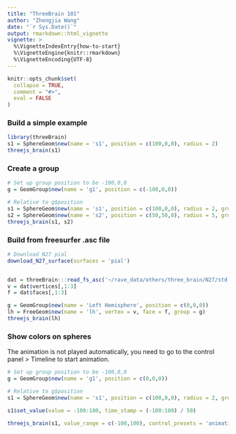 ```yaml
---
title: "ThreeBrain 101"
author: "Zhengjia Wang"
date: "`r Sys.Date()`"
output: rmarkdown::html_vignette
vignette: >
  %\VignetteIndexEntry{how-to-start}
  %\VignetteEngine{knitr::rmarkdown}
  %\VignetteEncoding{UTF-8}
---
```


```r
knitr::opts_chunk$set(
  collapse = TRUE,
  comment = "#>",
  eval = FALSE
)
```


### Build a simple example

```r
library(threeBrain)
s1 = SphereGeom$new(name = 's1', position = c(100,0,0), radius = 2)
threejs_brain(s1)
```

### Create a group

```r
# Set up group position to be -100,0,0
g = GeomGroup$new(name = 'g1', position = c(-100,0,0))

# Relative to g$position
s1 = SphereGeom$new(name = 's1', position = c(100,0,0), radius = 2, group = g)
s2 = SphereGeom$new(name = 's2', position = c(50,50,0), radius = 5, group = g)
threejs_brain(s1, s2)
```

### Build from freesurfer .asc file

```r
# Download N27 pial
download_N27_surface(surfaces = 'pial')


dat = threeBrain:::read_fs_asc('~/rave_data/others/three_brain/N27/std.141.lh.pial.asc')
v = dat$vertices[,1:3]
f = dat$faces[,1:3]

g = GeomGroup$new(name = 'Left Hemisphere', position = c(0,0,0))
lh = FreeGeom$new(name = 'lh', vertex = v, face = f, group = g)
threejs_brain(lh)
```

### Show colors on spheres

The animation is not played automatically, you need to go to the control panel > 
Timeline to start animation.

```r
# Set up group position to be -100,0,0
g = GeomGroup$new(name = 'g1', position = c(0,0,0))

# Relative to g$position
s1 = SphereGeom$new(name = 's1', position = c(100,0,0), radius = 2, group = g)

s1$set_value(value = -100:100, time_stamp = (-100:100) / 50)

threejs_brain(s1, value_range = c(-100,100), control_presets = 'animation')
```

